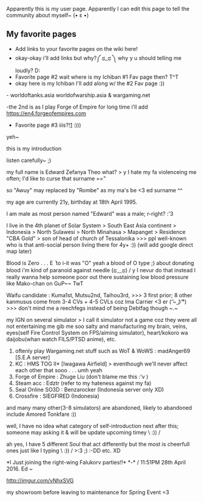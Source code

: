 Apparently this is my user page. Apparently I can edit this page to tell the community about myself~ (• ε •)
==My favorite pages==

* Add links to your favorite pages on the wiki here!
* okay-okay i'll add links but why?༼ ಥ_ಥ ༽ why y u should telling me loudly? D:
* Favorite page #2 wait where is my Ichiban #1 Fav page then? T^T
* okay here is my Ichiban I'll add along w/ the #2 Fav page :))
- worldoftanks.asia worldofwarship.asia & wargaming.net

-the 2nd is as I play Forge of Empire for long time i'll add https://en4.forgeofempires.com
* Favorite page #3 iiis?![https://www.facebook.com/EdwardKaiNi] :)))

yeh~

this is my introduction

listen carefully~ ;)

my full name is Edward Zefanya Theo what? > y I hate my fa violenceing me often; I'd like to curse that surname =="

so "Awuy" may replaced by "Rombe" as my ma's be <3 ed surname ^^

my age are currently 21y, birthday at 18th April 1995.

I am male as most person named "Edward" was a male; r-right? :'3

I live in the 4th planet of Solar System > South East Asia continent > Indonesia > North Sulawesi > North Minahasa > Mapanget > Residence "CBA Gold" > son of head of church of Tessalonika >>> ppl well-known who is that anti-social person living there for 4y+ :)) (will add google direct map later)

Blood is Zero . . . E ̄ to i-it was "O" yeah a blood of O type ;) about donating blood i'm kind of paranoid against needle (ಥ﹏ಥ) / y I nevur do that instead I really wanna help someone poor out there sustaining low blood pressure like Mako-chan on GuP~~ TwT

Waifu candidate : Kuma1st, Mutsu2nd, Taihou3rd, >>> 3 first prior; 8 other kanmusus come from 3-4 CVs + 4-5 CVLs coz Ima Carrier <3 er ﻿( ͡~ ͜ʖ ͡°) >>> don't mind me a reechfegs instead of being Debtfag though ~.~

my IGN on several simulator > I call it simulator not a game coz they were all not entertaining me gib me soo salty and manufacturing my brain, veins, eyes(self Fire Control System on FPS/aiming simulator), heart/kokoro wa daijobu(whan watch FILS/PTSD anime), etc.
# oftenly play Wargaming.net stuff such as WoT & WoWS : madAnger69 [S.E.A server]
# KC : HMS TOG II* [Iwagawa Airfield] > eventhough we'll never affect each other that sooo . . . umh yeah
# Forge of Empire : Zhuge Liu (don't blame me this :'v )
# Steam acc : Edztr (refer to my hateness against my fa)
# Seal Online SO3D : Benzarocker (Indonesia server only XD)
# Crossfire : SIEGFIRED (Indonesia)
and many many other(3-8 simulators) are abandoned, likely to abandoned include Amored Tonkfare :))

well, I have no idea what category of self-introduction next after this; someone may asking it & will be update upcoming timey \ :)) /

ah yes, I have 5 different Soul that act differently but the most is cheerfull ones just like I typing \ :)) / >:3 ;) :-DD etc. XD

<nowiki>*</nowiki>I Just joining the right-wing Falukorv parties!!* *-* / 11:51PM 28th April 2016. Ed ~

http://imgur.com/vNhxSVG

my showroom before leaving to maintenance for Spring Event =3